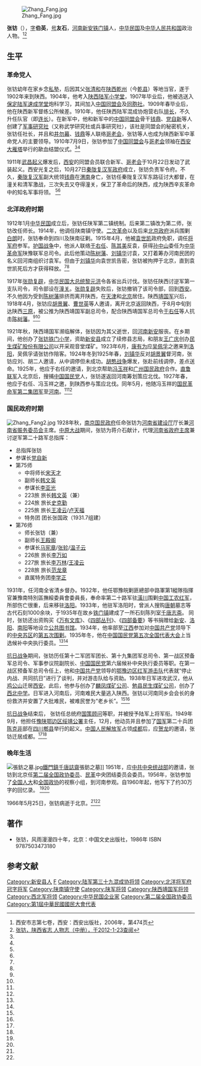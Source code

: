 [[File:Zhang_Fang.jpg|thumb]]

{{noteTA
|T=zh-cn:张钫; zh-hk:張鈁; zh-tw:張鈁;
|1=zh-cn:钫; zh-hk:鈁; zh-tw:鈁;
}}

'''张钫'''（{{bd|1886年||1966年|5月25日|catIdx=Z}}），[[表字|字]]'''伯英'''，[[号|号]]'''友石'''，[[河南|河南]][[新安|新安]][[铁门镇|铁门镇]]人，[[中华民国|中华民国]]及[[中华人民共和国|中华人民共和国]]政治人物。<ref name=xi>西安市志第七卷，西安：西安出版社，2006年，第474页</ref><ref name=shan>[http://lib.sxsdq.cn/bin/mse.exe?seachword=&K=a&A=1&rec=331&run=13 张钫，陕西省志 人物志（中册），于2012-1-23查阅]{{dead link|date=2018年2月 |bot=InternetArchiveBot |fix-attempted=yes }}</ref>

==生平==
===革命党人===
张钫幼年在家乡念[[私塾|私塾]]，后因其父[[张清和|张清和]]在[[陕西|陕西]][[乾州|乾州]]（今[[乾县|乾县]]）等地当官，遂于1902年来到陕西。1904年，他考入[[陕西陆军小学堂|陕西陆军小学堂]]，1907年毕业后，他被选送入[[保定陆军速成学堂|保定陆军速成学堂]]炮科学习，其间加入[[中国同盟会|中国同盟会]]及[[同胞社|同胞社]]。1909年春毕业后，他在陕西新军督练公所候差。1910年，他任陕西陆军混成协炮营右队[[排长|排长]]，不久升任队官（即[[连长|连长]]）。在新军中，他和新军中的[[中国同盟会|中国同盟会]]骨干[[钱鼎|钱鼎]]、[[党自新|党自新]]等人创建了[[军事研究社|军事研究社]]（又称武学研究社或兵事研究社），该社是同盟会的秘密机关，张钫任社长，并且和[[井勿幕|井勿幕]]、[[钱鼎|钱鼎]]等人联络[[哥老会|哥老会]]，张钫等人也成为陕西新军中革命党人的主要领导。1910年7月9日，张钫参加了[[中国同盟会|中国同盟会]]与[[哥老会|哥老会]]领袖在[[西安|西安]][[大雁塔|大雁塔]]举行的歃血结盟仪式。<ref name=xi/><ref name=shan/>

1911年[[武昌起义|武昌起义]]爆发后，[[西安|西安]]的同盟会员联合新军、[[哥老会|哥老会]]于10月22日发动了武装起义。西安光复之后，10月27日[[秦陇复汉军政府|秦陇复汉军政府]]成立，张钫负责军令府。不久，[[秦陇复汉军|秦陇复汉军]]副大统领[[钱鼎|钱鼎]]在[[渭南|渭南]]身亡，张钫任秦陇复汉军东路征讨大都督，在潼关和清军激战，三次失去又夺得潼关，保卫了革命后的陕西，成为陕西辛亥革命中的知名军事将领。 <ref name=xi/><ref name=shan/>

===北洋政府时期===
1912年1月[[中华民国|中华民国]]成立后，张钫任陕军第二镇统制。后来第二镇改为第二师，张钫改任师长。1914年，他调任陕南镇守使。[[二次革命|二次革命]]以及后来[[北洋政府|北京政府]]派兵围剿[[白朗_(民國)|白朗]]时，张钫奉命到四川及陕南征剿。1915年4月，他被[[袁世凯|袁世凯]]政府免职，调任[[北洋将军府|将军府]]参军。[[护国战争|护国战争]]中，他派人联络[[于右任|于右任]]、[[陈其美|陈其美]]反袁，获得[[孙中山|孙中山]]委任为[[中华革命军|中华革命军]]陕豫联军总司令。此后他策动[[陈树藩|陈树藩]]、[[刘镇华|刘镇华]]讨袁，又打着筹办河南民团的名义回河南组织讨袁军。但由于[[刘镇华|刘镇华]]向袁世凯告密，张钫被拘押于北京，直到袁世凯死后方才获得释放。<ref name=xi/><ref name=shan/>

1917年[[张勋复辟|张勋复辟]]，[[中华民国大总统|中华民国大总统]][[黎元洪|黎元洪]]令各省出兵讨伐。张钫任陕西讨逆军第一支队司令，司令部设在[[潼关|潼关]]。[[张勋复辟|张勋复辟]]失败后，张钫撤销了该司令部，回到[[西安|西安]]。不久他因为受到[[陈树藩|陈树藩]]排挤而离开陕西，在[[天津|天津]]和[[北京|北京]]居住。陕西[[靖国军|靖国军]]兴后，1918年4月，张钫应[[胡景翼|胡景翼]]、[[曹世英|曹世英]]等人邀请，离开北京返回陕西，于8月中旬到达陕西[[三原|三原]]，被公推为陕西靖国军副总司令，配合陕西靖国军总司令[[于右任|于右任]]等人抗击[[陈树藩|陈树藩]]。<ref name=xi/><ref name=shan/>

1921年秋，陕西靖国军濒临解体，张钫因为其父逝世，回[[河南|河南]][[新安|新安]]服丧。在乡期间，他创办了[[张钫铁门小学|张钫铁门小学]]，资助[[新安县|新安县]]成立了续修县志局，和朋友[[王广庆|王广庆]]创办[[民生煤矿股份有限公司|民生煤矿股份有限公司]]以开采观音堂煤矿。1923年6月，[[康有为|康有为]]应[[吴佩孚|吴佩孚]]之邀来到[[洛阳|洛阳]]，吴佩孚请张钫作陪客。1924年冬到1925年春，[[刘镇华|刘镇华]]反对[[胡景翼|胡景翼]]督河南，张钫应刘、胡二人邀请，从中调停但未成功。[[胡憨战争|胡憨战争]]爆发，张赴前线调停，差点送命。1925年，他应于右任的邀请，到北京帮助[[冯玉祥|冯玉祥]]和[[广州国民政府|广州国民政府]]合作。[[直鲁联军|直鲁联军]]入北京后，搜捕[[中国国民党|中国国民党]]人，张钫遂返回河南筹划策应北伐。1927年春，他应于右任、冯玉祥之邀，到陕西参与策应北伐。同年5月，他随冯玉祥的[[国民革命军第二集团军|国民革命军第二集团军]]至[[河南|河南]]。<ref name=xi/><ref name=shan/>

===国民政府时期===
[[File:Zhang_Fang2.jpg|thumb]]
1928年秋，[[南京国民政府|南京国民政府]]任命张钫为[[河南省建设厅|河南省建设厅]]厅长兼[[河南省赈务委员会|河南省赈务委员会]]主席。[[中原大战|中原大战]]期间，张钫为蒋介石献计，代理[[河南省政府主席|河南省政府主席]]兼讨逆军第二十路军总指挥：
*总指挥张钫 
*参谋长[[党自新|党自新]]
*第75师
** 中将师长[[宋天才|宋天才]]
** 副师长[[韩文英|韩文英]] 
** 参谋长[[李亚光|李亚光]]
** 223旅 旅长[[韩文英|韩文英]]（兼）
** 224旅 旅长[[史克勤|史克勤]]
** 225旅 旅长[[王凌云|王凌云]]/[[卢天福|卢天福]]
** 特务团 团长张国政（1931.7组建）
* 第76师 
**师长张钫（兼） 
** 副师长[[王殿阁|王殿阁]] 
** 参谋长[[马宪章|马宪章]]/[[张轸|张轸]]/[[温子云|温子云]]
** 226旅 旅长[[李万如|李万如]]
** 227旅 旅长[[李万林|李万林]]/[[王凌云|王凌云]]
** 228旅 旅长[[范龙章|范龙章]]
** 直属特务团[[李学正|李学正]]
1931年，任河南全省清乡督办。1932年，他任鄂豫皖剿匪總部中路軍第1縱隊指揮官兼豫南特別區撫綏委員會委員長，奉命率第二十路军驻[[潢川|潢川]]围剿[[中国工农红军|中国工农红军]]，所部伤亡很重，后来移驻[[洛阳|洛阳]]。1933年，他驻军洛阳时，曾派人搜购[[唐朝|唐朝]]墓志等古代石刻1000余块，于1935年在故乡[[铁门镇|铁门镇]]建成了一所石刻陈列室[[千唐志斋|千唐志斋]]。 同时，张钫还出资购买《[[万有文库|万有文库]]》、《[[四部丛刊|四部丛刊]]》、《[[四部备要|四部备要]]》等书捐赠给[[新安|新安]]、[[洛阳|洛阳]]、[[南阳|南阳]]等地设立[[公共图书馆|公共图书馆]]。1934年，他率部至[[江西|江西]]参加对[[中国共产党|中国共产党]]领导下的[[中央苏区|中央苏区]]的[[第五次剿共战争|第五次围剿]]。1935年冬，他在[[中国国民党第五次全国代表大会|中国国民党第五次全国代表大会]]上当选候补中央执行委员。<ref name=xi/><ref name=shan/>

[[抗日战争|抗日战争]]期间，张钫历任第十二军团军团长、第十九集团军总司令、第一战区预备军总司令、军事参议院副院长、[[中国国民党|中国国民党]]第六届候补中央执行委员等职。在第一战区预备军总司令任上，他和[[中国共产党|中国共产党]]领导的[[鄂豫边区红军游击队|鄂豫边区红军游击队]]代表就“停止内战、共同抗日”进行了谈判，并对游击队给与资助。1938年日军进攻武汉，他从[[鸡公山|鸡公山]]迁居[[西安|西安]]。此后，他参与创办了[[麟凤煤矿公司|麟凤煤矿公司]]、[[勉县|勉县]][[民生煤矿公司|民生煤矿公司]]，创办了[[西北中学|西北中学]]。日军进入河南后，河南难民大量逃入陕西。张钫以河南同乡会会长的身份救济并安置了大批难民，被难民誉为“老乡长”。<ref name=xi/><ref name=shan/>

[[抗日战争|抗日战争]]结束后， 张钫任总统府[[国策顾问|国策顾问]]等职，并被授予陆军上将军衔。1949年9月，他担任[[豫陕鄂边区绥靖公署|豫陕鄂边区绥靖公署]]主任，12月，他动员并且参加了[[中華民國國軍|国军]]第二十兵团[[陈克非|陈克非]]部在[[四川|四川]][[郫县|郫县]]举行的起义。[[中国人民解放军|中国人民解放军]]占领[[成都|成都]]后，应[[贺龙|贺龙]]的邀请，张钫迁居成都。<ref name=xi/><ref name=shan/>

===晚年生活===
[[File:張鈁之墓.jpg|thumb]][[鐵門鎮|鐵門鎮]][[千唐誌齋|千唐誌齋]]張鈁之墓]]
1951年，应[[中共中央统战部|中共中央统战部]]的邀请，张钫到北京任[[第二届全国政协委员|第二届全国政协委员]]、[[民革|民革]]中央团结委员会委员。1956年，张钫参加了[[全国人大|全国人大]]和[[全国政协|全国政协]]的视察小组，到河南参观。自1960年起，他写下了约30万字的回忆录。 <ref name=xi/><ref name=shan/>

1966年5月25日，张钫病逝于北京。<ref name=xi/><ref name=shan/>

==著作==
*张钫，风雨漫漫四十年，北京：中国文史出版社，1986年 ISBN 9787503473180

==参考文献==
{{commonscat|Zhang Fang}}
{{reflist}}

{{DEFAULTSORT:Zhang张}}
[[Category:新安县人|Category:新安县人]]
[[Category:张姓|F]]
[[Category:陆军第三十九混成协将领|Category:陆军第三十九混成协将领]]
[[Category:北洋将军府冠字将军|Category:北洋将军府冠字将军]]
[[Category:陕南镇守使|Category:陕南镇守使]]
[[Category:陕军将领|Category:陕军将领]]
[[Category:陕西靖国军将领|Category:陕西靖国军将领]]
[[Category:西北军将领|Category:西北军将领]]
[[Category:中华民国企业家|Category:中华民国企业家]]
[[Category:第二届全国政协委员|Category:第二届全国政协委员]]
[[Category:第1屆中華民國國民大會代表|Category:第1屆中華民國國民大會代表]]